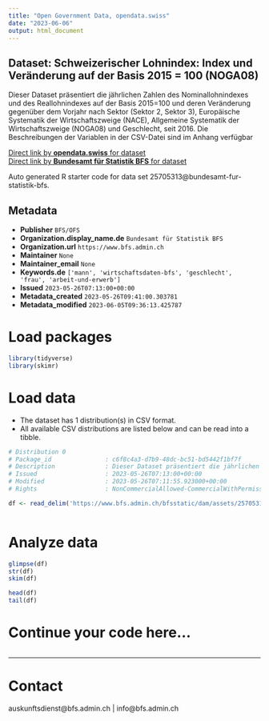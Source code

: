 ```yaml
---
title: "Open Government Data, opendata.swiss"
date: "2023-06-06"
output: html_document
---
```


## Dataset: Schweizerischer Lohnindex: Index und Veränderung auf der Basis 2015 = 100 (NOGA08)

Dieser Dataset präsentiert die jährlichen Zahlen des Nominallohnindexes und des Reallohnindexes auf der Basis 2015=100 und deren Veränderung gegenüber dem Vorjahr nach Sektor (Sektor 2, Sektor 3), Europäische Systematik der Wirtschaftszweige (NACE), Allgemeine Systematik der Wirtschaftszweige (NOGA08) und Geschlecht, seit 2016. Die Beschreibungen der Variablen in der CSV-Datei sind im Anhang verfügbar

[Direct link by **opendata.swiss** for dataset](https://opendata.swiss/de/dataset/schweizerischer-lohnindex-index-und-veranderung-auf-der-basis-2015-100-noga081)<br>
[Direct link by **Bundesamt für Statistik BFS** for dataset](https://www.bfs.admin.ch/asset/de/ts-x-03.04.03.00.05)

Auto generated R starter code for data set 25705313@bundesamt-fur-statistik-bfs.

## Metadata

- **Publisher** `BFS/OFS`
- **Organization.display_name.de** `Bundesamt für Statistik BFS`
- **Organization.url** `https://www.bfs.admin.ch`
- **Maintainer** `None`
- **Maintainer_email** `None`
- **Keywords.de** `['mann', 'wirtschaftsdaten-bfs', 'geschlecht', 'frau', 'arbeit-und-erwerb']`
- **Issued** `2023-05-26T07:13:00+00:00`
- **Metadata_created** `2023-05-26T09:41:00.303781`
- **Metadata_modified** `2023-06-05T09:36:13.425787`


# Load packages

```r

library(tidyverse)
library(skimr)

```

# Load data

-   The dataset has 1 distribution(s) in CSV format.
-   All available CSV distributions are listed below and can be read into a tibble.

```r

# Distribution 0
# Package_id               : c6f8c4a3-d7b9-48dc-bc51-bd5442f1bf7f
# Description              : Dieser Dataset präsentiert die jährlichen Zahlen des Nominallohnindexes und des Reallohnindexes auf der Basis 2015=100 und deren Veränderung gegenüber dem Vorjahr nach Sektor (Sektor 2, Sektor 3), Europäische Systematik der Wirtschaftszweige (NACE), Allgemeine Systematik der Wirtschaftszweige (NOGA08) und Geschlecht, seit 2016. Die Beschreibungen der Variablen in der CSV-Datei sind im Anhang verfügbar
# Issued                   : 2023-05-26T07:13:00+00:00
# Modified                 : 2023-05-26T07:11:55.923000+00:00
# Rights                   : NonCommercialAllowed-CommercialWithPermission-ReferenceRequired

df <- read_delim('https://www.bfs.admin.ch/bfsstatic/dam/assets/25705316/master')



```

# Analyze data

```r

glimpse(df)
str(df)
skim(df)

head(df)
tail(df)

```

# Continue your code here...

```r

```

------------------------------------------------------------------------

# Contact

auskunftsdienst@bfs.admin.ch | info@bfs.admin.ch
